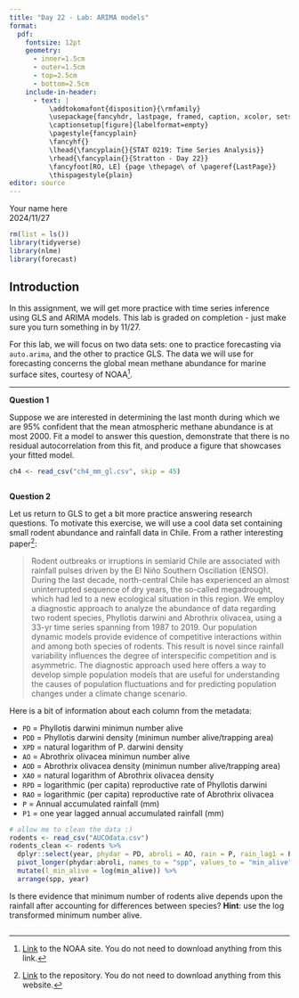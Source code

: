 ```yaml
---
title: "Day 22 - Lab: ARIMA models"
format:
  pdf:
    fontsize: 12pt
    geometry:
      - inner=1.5cm
      - outer=1.5cm
      - top=2.5cm
      - bottom=2.5cm
    include-in-header:
      - text: |
          \addtokomafont{disposition}{\rmfamily}
          \usepackage{fancyhdr, lastpage, framed, caption, xcolor, setspace}
          \captionsetup[figure]{labelformat=empty}
          \pagestyle{fancyplain}
          \fancyhf{}
          \lhead{\fancyplain{}{STAT 0219: Time Series Analysis}}
          \rhead{\fancyplain{}{Stratton - Day 22}}
          \fancyfoot[RO, LE] {page \thepage\ of \pageref{LastPage}}
          \thispagestyle{plain}
editor: source
---
```

\vspace{-3in}
\textbf{Name:} Your name here  
\textbf{Due:} 2024/11/27  
\vspace{1.5in}


```r
rm(list = ls())
library(tidyverse)
library(nlme)
library(forecast)
```

## Introduction

In this assignment, we will get more practice with time series inference using GLS and ARIMA models. This lab is graded on completion - just make sure you turn something in by 11/27. 

For this lab, we will focus on two data sets: one to practice forecasting via `auto.arima`, and the other to practice GLS. The data we will use for forecasting concerns the global mean methane abundance for marine surface sites, courtesy of NOAA[^1]. 

[^1]: [Link](https://gml.noaa.gov/ccgg/trends_ch4/) to the NOAA site. You do not need to download anything from this link. 

***

\newpage

**Question 1**

Suppose we are interested in determining the last month during which we are 95% confident that the mean atmospheric methane abundance is at most 2000. Fit a model to answer this question, demonstrate that there is no residual autocorrelation from this fit, and produce a figure that showcases your fitted model. 

```r
ch4 <- read_csv("ch4_mm_gl.csv", skip = 45)
```

```r

```

:::{.callout-warning icon=false appearance="simple"}

:::

\newpage

**Question 2**

Let us return to GLS to get a bit more practice answering research questions. To motivate this exercise, we will use a cool data set containing small rodent abundance and rainfall data in Chile. From a rather interesting paper[^2]:

> Rodent outbreaks or irruptions in semiarid Chile are associated with rainfall pulses driven by the El Niño Southern Oscillation (ENSO). During the last decade, north-central Chile has experienced an almost uninterrupted sequence of dry years, the so-called megadrought, which had led to a new ecological situation in this region. We employ a diagnostic approach to analyze the abundance of data regarding two rodent species, Phyllotis darwini and Abrothrix olivacea, using a 33-yr time series spanning from 1987 to 2019. Our population dynamic models provide evidence of competitive interactions within and among both species of rodents. This result is novel since rainfall variability influences the degree of interspecific competition and is asymmetric. The diagnostic approach used here offers a way to develop simple population models that are useful for understanding the causes of population fluctuations and for predicting population changes under a climate change scenario. 

Here is a bit of information about each column from the metadata:

- `PD` = Phyllotis darwini minimun number alive
- `PDD` = Phyllotis darwini density (minimun number alive/trapping area)
- `XPD` = natural logarithm of P. darwini density
- `AO` = Abrothrix olivacea minimun number alive
- `AOD` = Abrothrix olivacea density (minimun number alive/trapping area)
- `XAO` = natural logarithm of Abrothrix olivacea density
- `RPD` = logarithmic (per capita) reproductive rate of Phyllotis darwini
- `RAO` = logarithmic (per capita) reproductive rate of Abrothrix olivacea
- `P` = Annual accumulated rainfall (mm)
- `P1` = one year lagged annual accumulated rainfall (mm)

[^2]: [Link](https://datadryad.org/stash/dataset/doi:10.5061/dryad.573n5tbcb) to the repository. You do not need to download anything from this website.

```r
# allow me to clean the data :)
rodents <- read_csv("AUCOdata.csv")
rodents_clean <- rodents %>%
  dplyr::select(year, phydar = PD, abroli = AO, rain = P, rain_lag1 = P1) %>%
  pivot_longer(phydar:abroli, names_to = "spp", values_to = "min_alive") %>%
  mutate(l_min_alive = log(min_alive)) %>%
  arrange(spp, year)
```

\newpage

Is there evidence that minimum number of rodents alive depends upon the rainfall after accounting for differences between species? **Hint**: use the log transformed minimum number alive.

:::{.callout-warning icon=false appearance="simple"}

:::

```r

```







